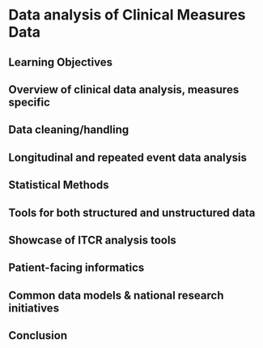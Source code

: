 # Data analysis of Clinical Measures Data

## Learning Objectives

## Overview of clinical data analysis, measures specific

## Data cleaning/handling

## Longitudinal and repeated event data analysis

## Statistical Methods

## Tools for both structured and unstructured data

## Showcase of ITCR analysis tools

## Patient-facing informatics

## Common data models & national research initiatives

## Conclusion